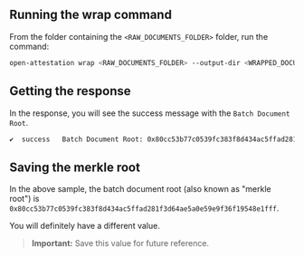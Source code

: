 ## Running the wrap command

From the folder containing the `<RAW_DOCUMENTS_FOLDER>` folder, run the command:

```sh
open-attestation wrap <RAW_DOCUMENTS_FOLDER> --output-dir <WRAPPED_DOCUMENTS_FOLDER>
```

## Getting the response

In the response, you will see the success message with the `Batch Document Root`. 

```sh
✔  success   Batch Document Root: 0x80cc53b77c0539fc383f8d434ac5ffad281f3d64ae5a0e59e9f36f19548e1fff
```

## Saving the merkle root
In the above sample, the batch document root (also known as "merkle root") is 
`0x80cc53b77c0539fc383f8d434ac5ffad281f3d64ae5a0e59e9f36f19548e1fff`. 

You will definitely have a different value.

>**Important:** Save this value for future reference.